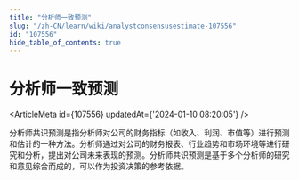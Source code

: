 ```yaml
---
title: "分析师一致预测"
slug: "/zh-CN/learn/wiki/analystconsensusestimate-107556"
id: "107556"
hide_table_of_contents: true
---
```



# 分析师一致预测

<ArticleMeta id={107556} updatedAt={'2024-01-10 08:20:05'} />
<div className='border-solid border-b border-t-0 my-4 border-[var(--ifm-color-gray-300)]' />

分析师共识预测是指分析师对公司的财务指标（如收入、利润、市值等）进行预测和估计的一种方法。分析师通过对公司的财务报表、行业趋势和市场环境等进行研究和分析，提出对公司未来表现的预测。分析师共识预测是基于多个分析师的研究和意见综合而成的，可以作为投资决策的参考依据。
